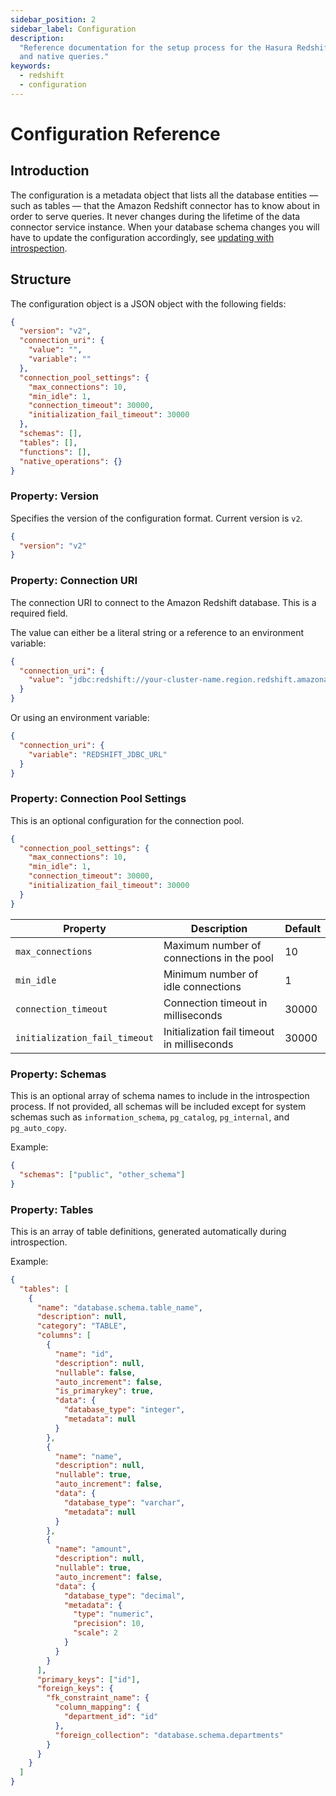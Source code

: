 ```yaml
---
sidebar_position: 2
sidebar_label: Configuration
description:
  "Reference documentation for the setup process for the Hasura Redshift connector, including connection URI details,
  and native queries."
keywords:
  - redshift
  - configuration
---
```


# Configuration Reference

## Introduction

The configuration is a metadata object that lists all the database entities — such as tables — that the Amazon Redshift
connector has to know about in order to serve queries. It never changes during the lifetime of the data connector
service instance. When your database schema changes you will have to update the configuration accordingly, see
[updating with introspection](#updating-with-introspection).

## Structure

The configuration object is a JSON object with the following fields:

```json
{
  "version": "v2",
  "connection_uri": {
    "value": "",
    "variable": ""
  },
  "connection_pool_settings": {
    "max_connections": 10,
    "min_idle": 1,
    "connection_timeout": 30000,
    "initialization_fail_timeout": 30000
  },
  "schemas": [],
  "tables": [],
  "functions": [],
  "native_operations": {}
}
```

### Property: Version

Specifies the version of the configuration format. Current version is `v2`.

```json
{
  "version": "v2"
}
```

### Property: Connection URI

The connection URI to connect to the Amazon Redshift database. This is a required field.

The value can either be a literal string or a reference to an environment variable:

```json
{
  "connection_uri": {
    "value": "jdbc:redshift://your-cluster-name.region.redshift.amazonaws.com:5439/database?user=username&password=password"
  }
}
```

Or using an environment variable:

```json
{
  "connection_uri": {
    "variable": "REDSHIFT_JDBC_URL"
  }
}
```

### Property: Connection Pool Settings

This is an optional configuration for the connection pool.

```json
{
  "connection_pool_settings": {
    "max_connections": 10,
    "min_idle": 1,
    "connection_timeout": 30000,
    "initialization_fail_timeout": 30000
  }
}
```

| Property                      | Description                                 | Default |
| ----------------------------- | ------------------------------------------- | ------- |
| `max_connections`             | Maximum number of connections in the pool   | 10      |
| `min_idle`                    | Minimum number of idle connections          | 1       |
| `connection_timeout`          | Connection timeout in milliseconds          | 30000   |
| `initialization_fail_timeout` | Initialization fail timeout in milliseconds | 30000   |

### Property: Schemas

This is an optional array of schema names to include in the introspection process. If not provided, all schemas will be
included except for system schemas such as `information_schema`, `pg_catalog`, `pg_internal`, and `pg_auto_copy`.

Example:

```json
{
  "schemas": ["public", "other_schema"]
}
```

### Property: Tables

This is an array of table definitions, generated automatically during introspection.

Example:

```json
{
  "tables": [
    {
      "name": "database.schema.table_name",
      "description": null,
      "category": "TABLE",
      "columns": [
        {
          "name": "id",
          "description": null,
          "nullable": false,
          "auto_increment": false,
          "is_primarykey": true,
          "data": {
            "database_type": "integer",
            "metadata": null
          }
        },
        {
          "name": "name",
          "description": null,
          "nullable": true,
          "auto_increment": false,
          "data": {
            "database_type": "varchar",
            "metadata": null
          }
        },
        {
          "name": "amount",
          "description": null,
          "nullable": true,
          "auto_increment": false,
          "data": {
            "database_type": "decimal",
            "metadata": {
              "type": "numeric",
              "precision": 10,
              "scale": 2
            }
          }
        }
      ],
      "primary_keys": ["id"],
      "foreign_keys": {
        "fk_constraint_name": {
          "column_mapping": {
            "department_id": "id"
          },
          "foreign_collection": "database.schema.departments"
        }
      }
    }
  ]
}
```